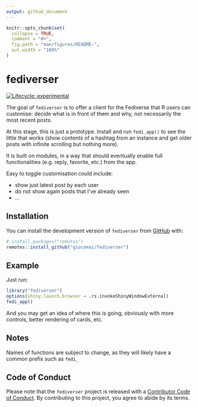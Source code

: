 ```yaml
---
output: github_document
---
```


<!-- README.md is generated from README.Rmd. Please edit that file -->

```r
knitr::opts_chunk$set(
  collapse = TRUE,
  comment = "#>",
  fig.path = "man/figures/README-",
  out.width = "100%"
)
```

# fediverser

<!-- badges: start -->
[![Lifecycle: experimental](https://img.shields.io/badge/lifecycle-experimental-orange.svg)](https://lifecycle.r-lib.org/articles/stages.html#experimental)
<!-- badges: end -->

The goal of `fediverser` is to offer a client for the Fediverse that R users can customise: decide what is in front of them and why, not necessarily the most recent posts. 

At this stage, this is just a prototype. Install and run `fedi_app()` to see the little that works (show contents of a hashtag from an instance and get older posts with infinite scrolling but nothing more). 

It is built on modules, in a way that should eventually enable full functionalities (e.g. reply, favorite, etc.) from the app. 

Easy to toggle customisation could include:

- show just latest post by each user
- do not show again posts that I've already seen
- ...

## Installation

You can install the development version of `fediverser` from [GitHub](https://github.com/) with:

``` r
# install.packages("remotes")
remotes::install_github("giocomai/fediverser")
```

## Example

Just run:

```r
library("fediverser")
options(shiny.launch.browser = .rs.invokeShinyWindowExternal) 
fedi_app()
```

And you may get an idea of where this is going, obviously with more controls, better rendering of cards, etc. 

## Notes

Names of functions are subject to change, as they will likely have a common prefix such as `fedi_`

## Code of Conduct

Please note that the `fediverser` project is released with a [Contributor Code of Conduct](https://contributor-covenant.org/version/2/1/CODE_OF_CONDUCT.html). By contributing to this project, you agree to abide by its terms.
